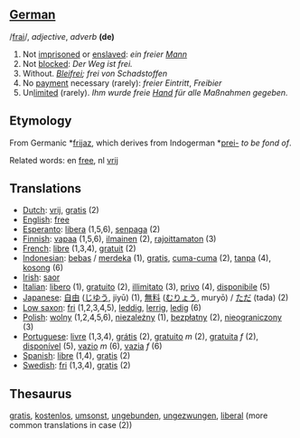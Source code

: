 ==[[German]]==

/[[Pronunciation guide|frai]]/, ''adjective'', ''adverb'' '''(de)'''

# Not [[imprisoned]] or [[enslaved]]: ''ein freier [[Mann]]''
# Not [[blocked]]: ''Der Weg ist frei.''
# Without. ''[[Blei]]frei; frei von Schadstoffen''
# No [[payment]] necessary (rarely): ''freier Eintritt'', ''Freibier''
# Un[[limit]]ed (rarely). ''Ihm wurde freie [[Hand]] für alle Maßnahmen gegeben.''

==Etymology==

From Germanic *[[frijaz]], which derives from Indogerman *[[prei-]] ''to be fond of''.

Related words: en [[free]], nl [[vrij]]

==Translations==

*[[Dutch]]: [[vrij]], [[gratis]] (2)
*[[English]]: [[free]]
*[[Esperanto]]: [[libera]] (1,5,6), [[senpaga]] (2)
*[[Finnish]]: [[vapaa]] (1,5,6), [[ilmainen]] (2), [[rajoittamaton]] (3)
*[[French]]: [[libre]] (1,3,4), [[gratuit]] (2)
*[[Indonesian]]: [[bebas]] / [[merdeka]] (1), [[gratis]], [[cuma-cuma]] (2), [[tanpa]] (4), [[kosong]] (6)
*[[Irish]]: [[saor]]
*[[Italian]]: [[libero]] (1), [[gratuito]] (2), [[illimitato]] (3), [[privo]] (4), [[disponibile]] (5)
*[[Japanese]]: [[自由]] ([[じゆう]], jiyū) (1), [[無料]] ([[むりょう]], muryō) / [[ただ]] (tada) (2)
*[[Low saxon]]: [[fri]] (1,2,3,4,5), [[leddig]], [[lerrig]], [[ledig]] (6)
*[[Polish]]: [[wolny]] (1,2,4,5,6), [[niezależny]] (1), [[bezpłatny]] (2), [[nieograniczony]] (3)
*[[Portuguese]]: [[livre]] (1,3,4), [[grátis]] (2), [[gratuito]] ''m'' (2), [[gratuita]] ''f'' (2), [[disponível]] (5), [[vazio]] ''m'' (6), [[vazia]] ''f'' (6)
*[[Spanish]]: [[libre]] (1,4), [[gratis]] (2)
*[[Swedish]]: [[fri]] (1,3,4), [[gratis]] (2)

==Thesaurus==

[[gratis]], [[kostenlos]], [[umsonst]], [[ungebunden]], [[ungezwungen]], [[liberal]] (more common translations in case (2))